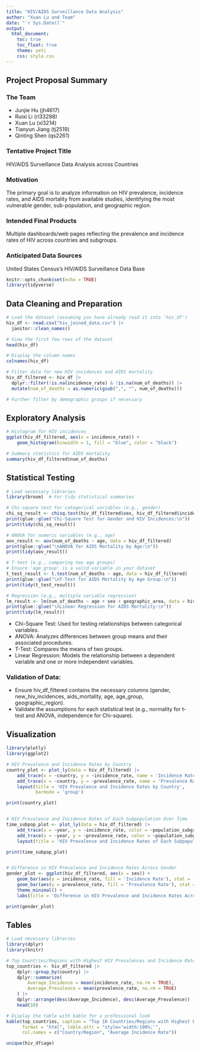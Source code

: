 ```yaml
---
title: "HIV/AIDS Surveillance Data Analysis"
author: "Xuan Lu and Team"
date: "`r Sys.Date()`"
output: 
  html_document:
    toc: true
    toc_float: true
    theme: yeti
    css: style.css
---
```


## Project Proposal Summary

### The Team
- Junjie Hu (jh4617)
- Ruixi Li (rl33298)
- Xuan Lu (xl3214)
- Tianyun Jiang (tj2519)
- Qinting Shen (qs2261)

### Tentative Project Title
HIV/AIDS Surveillance Data Analysis across Countries

### Motivation
The primary goal is to analyze information on HIV prevalence, incidence rates, and AIDS mortality from available studies, identifying the most vulnerable gender, sub-population, and geographic region.

### Intended Final Products
Multiple dashboards/web pages reflecting the prevalence and incidence rates of HIV across countries and subgroups.

### Anticipated Data Sources
United States Census’s HIV/AIDS Surveillance Data Base

```r
knitr::opts_chunk$set(echo = TRUE)
library(tidyverse)
```

## Data Cleaning and Preparation
```r
# Load the dataset (assuming you have already read it into 'hiv_df')
hiv_df <- read.csv("hiv_joined_data.csv") |>
  janitor::clean_names()

# View the first few rows of the dataset
head(hiv_df)

# Display the column names
colnames(hiv_df)

# Filter data for new HIV incidences and AIDS mortality
hiv_df_filtered <- hiv_df |>
  dplyr::filter(!is.na(incidence_rate) & !is.na(num_of_deaths)) |>
  mutate(num_of_deaths = as.numeric(gsub(",", "", num_of_deaths)))

# Further filter by demographic groups if necessary
```

## Exploratory Analysis
```r
# Histogram for HIV incidences
ggplot(hiv_df_filtered, aes(x = incidence_rate)) +
    geom_histogram(binwidth = 1, fill = "blue", color = "black")

# Summary statistics for AIDS mortality
summary(hiv_df_filtered$num_of_deaths)
```

## Statistical Testing
```r
# Load necessary libraries
library(broom)  # For tidy statistical summaries

# Chi-square test for categorical variables (e.g., gender)
chi_sq_result <- chisq.test(hiv_df_filtered$sex, hiv_df_filtered$incidence_rate)
print(glue::glue("Chi-Square Test for Gender and HIV Incidences:\n"))
print(tidy(chi_sq_result))

# ANOVA for numeric variables (e.g., age)
aov_result <- aov(num_of_deaths ~ age, data = hiv_df_filtered)
print(glue::glue("\nANOVA for AIDS Mortality by Age:\n"))
print(tidy(aov_result))

# T-test (e.g., comparing two age groups)
# Ensure 'age_group' is a valid variable in your dataset
t_test_result <- t.test(num_of_deaths ~ age, data = hiv_df_filtered)
print(glue::glue("\nT-Test for AIDS Mortality by Age Group:\n"))
print(tidy(t_test_result))

# Regression (e.g., multiple variable regression)
lm_result <- lm(num_of_deaths ~ age + sex + geographic_area, data = hiv_df_filtered)
print(glue::glue("\nLinear Regression for AIDS Mortality:\n"))
print(tidy(lm_result))
```

- Chi-Square Test: Used for testing relationships between categorical variables.
- ANOVA: Analyzes differences between group means and their associated procedures.
- T-Test: Compares the means of two groups.
- Linear Regression: Models the relationship between a dependent variable and one or more independent variables.

### Validation of Data:

- Ensure hiv_df_filtered contains the necessary columns (gender, new_hiv_incidences, aids_mortality, age, age_group, geographic_region).
- Validate the assumptions for each statistical test (e.g., normality for t-test and ANOVA, independence for Chi-square).

## Visualization
```r
library(plotly)
library(ggplot2)

# HIV Prevalence and Incidence Rates by Country
country_plot <- plot_ly(data = hiv_df_filtered) |>
    add_trace(x = ~country, y = ~incidence_rate, name = 'Incidence Rate', type = 'bar') |>
    add_trace(x = ~country, y = ~prevalence_rate, name = 'Prevalence Rate', type = 'bar') |>
    layout(title = 'HIV Prevalence and Incidence Rates by Country',
           barmode = 'group')

print(country_plot)


# HIV Prevalence and Incidence Rates of Each Subpopulation Over Time
time_subpop_plot <- plot_ly(data = hiv_df_filtered) |>
    add_trace(x = ~year, y = ~incidence_rate, color = ~population_subgroup, type = 'scatter', mode = 'lines', name = 'Incidence Rate') |>
    add_trace(x = ~year, y = ~prevalence_rate, color = ~population_subgroup, type = 'scatter', mode = 'lines', name = 'Prevalence Rate') |>
    layout(title = 'HIV Prevalence and Incidence Rates of Each Subpopulation Over Time')

print(time_subpop_plot)


# Difference in HIV Prevalence and Incidence Rates Across Gender
gender_plot <- ggplot(hiv_df_filtered, aes(x = sex)) +
    geom_bar(aes(y = incidence_rate, fill = 'Incidence Rate'), stat = 'identity') +
    geom_bar(aes(y = prevalence_rate, fill = 'Prevalence Rate'), stat = 'identity', position = 'dodge') +
    theme_minimal() +
    labs(title = 'Difference in HIV Prevalence and Incidence Rates Across Gender')

print(gender_plot)
```

## Tables
```r
# Load necessary libraries
library(dplyr)
library(knitr)

# Top Countries/Regions with Highest HIV Prevalences and Incidence Rates
top_countries <- hiv_df_filtered |>
    dplyr::group_by(country) |>
    dplyr::summarize(
        Average_Incidence = mean(incidence_rate, na.rm = TRUE),
        Average_Prevalence = mean(prevalence_rate, na.rm = TRUE)
    ) |>
    dplyr::arrange(desc(Average_Incidence), desc(Average_Prevalence)) |>
    head(10)

# Display the table with kable for a professional look
kable(top_countries, caption = "Top 10 Countries/Regions with Highest HIV Incidence Rates", 
      format = "html", table.attr = "style='width:100%;'", 
      col.names = c("Country/Region", "Average Incidence Rate"))

unique(hiv_df$age)
```

